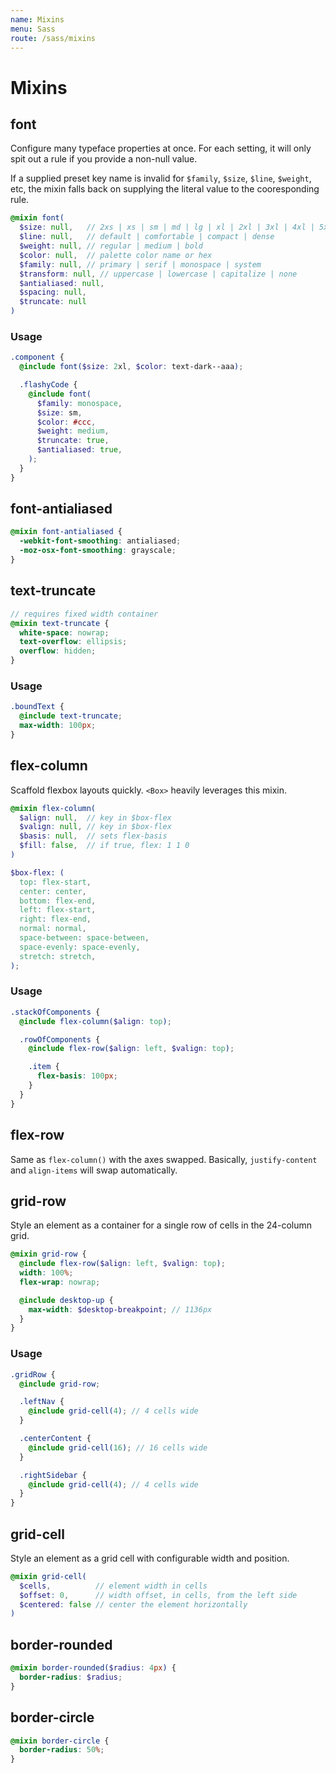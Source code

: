 ```yaml
---
name: Mixins
menu: Sass
route: /sass/mixins
---
```


# Mixins

## font

Configure many typeface properties at once. For each setting, it will only spit out a rule if you provide a non-null value.

If a supplied preset key name is invalid for `$family`, `$size`, `$line`, `$weight`, etc,
the mixin falls back on supplying the literal value to
the cooresponding rule.

```scss
@mixin font(
  $size: null,   // 2xs | xs | sm | md | lg | xl | 2xl | 3xl | 4xl | 5xl | 6xl
  $line: null,   // default | comfortable | compact | dense
  $weight: null, // regular | medium | bold
  $color: null,  // palette color name or hex
  $family: null, // primary | serif | monospace | system
  $transform: null, // uppercase | lowercase | capitalize | none
  $antialiased: null,
  $spacing: null,
  $truncate: null
)
```


### Usage

```scss
.component {
  @include font($size: 2xl, $color: text-dark--aaa);

  .flashyCode {
    @include font(
      $family: monospace,
      $size: sm,
      $color: #ccc,
      $weight: medium,
      $truncate: true,
      $antialiased: true,
    );
  }
}
```

## font-antialiased

```scss
@mixin font-antialiased {
  -webkit-font-smoothing: antialiased;
  -moz-osx-font-smoothing: grayscale;
}
```


## text-truncate

```scss
// requires fixed width container
@mixin text-truncate {
  white-space: nowrap;
  text-overflow: ellipsis;
  overflow: hidden;
}
```

### Usage

```scss
.boundText {
  @include text-truncate;
  max-width: 100px;
}
```

## flex-column

Scaffold flexbox layouts quickly. `<Box>` heavily leverages this mixin.

```scss
@mixin flex-column(
  $align: null,  // key in $box-flex
  $valign: null, // key in $box-flex
  $basis: null,  // sets flex-basis
  $fill: false,  // if true, flex: 1 1 0
)

$box-flex: (
  top: flex-start,
  center: center,
  bottom: flex-end,
  left: flex-start,
  right: flex-end,
  normal: normal,
  space-between: space-between,
  space-evenly: space-evenly,
  stretch: stretch,
);
```

### Usage

```scss
.stackOfComponents {
  @include flex-column($align: top);

  .rowOfComponents {
    @include flex-row($align: left, $valign: top);

    .item {
      flex-basis: 100px;
    }
  }
}
```

## flex-row

Same as `flex-column()` with the axes swapped. Basically, `justify-content` and `align-items` will swap automatically.


## grid-row

Style an element as a container for a single row of cells in the 24-column grid.

```scss
@mixin grid-row {
  @include flex-row($align: left, $valign: top);
  width: 100%;
  flex-wrap: nowrap;

  @include desktop-up {
    max-width: $desktop-breakpoint; // 1136px
  }
}
```

### Usage

```scss
.gridRow {
  @include grid-row;

  .leftNav {
    @include grid-cell(4); // 4 cells wide
  }

  .centerContent {
    @include grid-cell(16); // 16 cells wide
  }

  .rightSidebar {
    @include grid-cell(4); // 4 cells wide
  }
}
```

## grid-cell

Style an element as a grid cell with configurable width and position.

```scss
@mixin grid-cell(
  $cells,          // element width in cells
  $offset: 0,      // width offset, in cells, from the left side
  $centered: false // center the element horizontally
)
```


## border-rounded

```scss
@mixin border-rounded($radius: 4px) {
  border-radius: $radius;
}
```


## border-circle

```scss
@mixin border-circle {
  border-radius: 50%;
}
```
